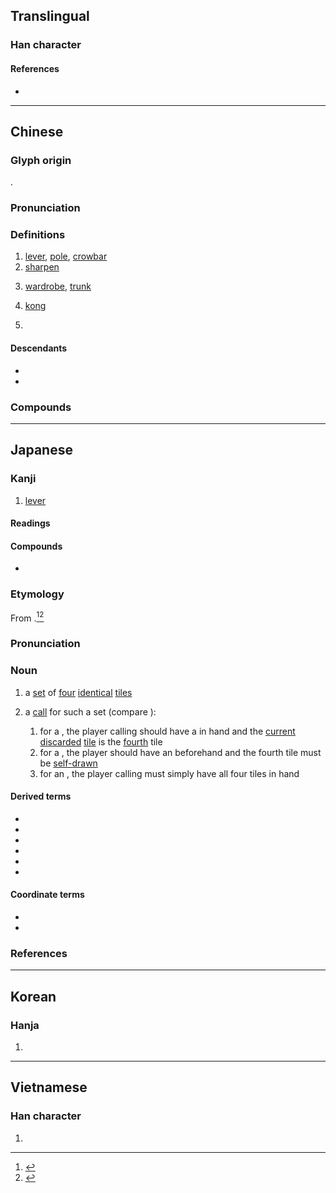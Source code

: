 {{also|杠}}
{{character info}}
==Translingual==

===Han character===
{{Han char|rn=75|rad=木|as=10|sn=14|four=41986|canj=DMBC|ids=⿰木貢}}

====References====
* {{Han ref|kx=0546.251|dkj=15343|dj=0934.150|hdz=21260.040|uh=69D3|ud=27091|bh=BA62|bd=47714}}

----

==Chinese==
{{zh-forms|s=杠|t2=杠}}

===Glyph origin===
{{Han compound|木|貢|ls=psc|c1=s|c2=p|t1=tree}}.

===Pronunciation===
{{zh-pron
|m=gàng
|c=gong3,gung3,lung5
|mn=kòng/kǹg
|mc=
|oc=
|ma=
|cat=n,v
}}

===Definitions===
{{zh-hanzi}}

# [[lever]], [[pole]], [[crowbar]]
# [[sharpen]]
# {{lb|zh|Cantonese}} [[wardrobe]], [[trunk]]
# {{lb|zh|mahjong}} [[kong]]
# {{lb|zh|neologism}} {{zh-short|抬槓}}

====Descendants====
* {{desc|en|kong}}
* {{desc|ja|槓|tr=kan}}

===Compounds===
{{zh-der|槓桿|保險槓|大槓|倔槓頭|單槓|大抬其槓|暗槓|槓夫|攀槓子|穿心槓子|槓頭|槓桿定律|槓子|槓刀|插槓子|敲竹槓|盤槓子|槓房|搶槓|槓子頭|槓牌|槓龜|槓鈴|槓子火燒|槓刀布|槓上了|槓上開花|撬槓|抬槓|雙槓|高低槓|開槓|竹槓|起槓}}

----

==Japanese==

===Kanji===
{{ja-kanji|grade=|rs=木10}}

# [[lever]]

====Readings====
{{ja-readings
|goon=こう
|kanon=こう<かう
|kun=てこ-
}}

====Compounds====
* {{ja-r|槓%桿|こう%かん|[[lever]]}}

===Etymology===
{{ja-kanjitab|yomi=i|カン}}

From {{bor|ja|cmn|sort=かん|槓|tr=gàng}}.<ref>{{R:Kokugo Dai Jiten}}</ref><ref name="DJS">{{R:Daijisen}}</ref>

===Pronunciation===
{{ja-pron|カン}}

===Noun===
{{ja-noun|カン}}

# {{lb|ja|mahjong|sort=かん}} {{short for|ja|槓子|tr=kantsu|dot=:|sort=かん}} a [[set]] of [[four]] [[identical]] [[tile]]s
# {{lb|ja|mahjong}} a [[call]] for such a set (compare {{ncog|en|kong}}):
## for a {{m|ja|明槓|tr=minkan||[[open]] ''kan''}}, the player calling should have a {{m|ja|暗刻|tr=ankō||[[closed]] [[triplet]]}} in hand and the [[current]] [[discard]]ed [[tile]] is the [[fourth]] tile
## for a {{m|ja|加槓|tr=kakan||[[add]]ed ''kan''}}, the player should have an {{m|ja|明刻|tr=minkō||[[open]] triplet}} beforehand and the fourth tile must be [[self-]][[draw]]n
## for an {{m|ja|暗槓|tr=ankan||[[closed]] ''kan''}}, the player calling must simply have all four tiles in hand

====Derived terms====
{{der-top3}}
* {{ja-r|槓%子|カン%ツ}}
* {{ja-r|槓ドラ|カンドラ}}
* {{ja-r|暗%槓|アン%カン}}
* {{ja-r|加%槓|カ%カン}}
* {{ja-r|搶%槓|チャン%カン}}
* {{ja-r|明%槓|ミン%カン}}
{{der-bottom}}

====Coordinate terms====
* {{ja-r|吃|チー|[[call]] for a [[sequence]]|pos=compare {{ncog|en|chow}}}}
* {{ja-r|碰|ポン|call for an [[open]] [[triplet]]|pos=compare {{ncog|en|pung}}}}

===References===
<references/>

----

==Korean==

===Hanja===
{{ko-hanja|hangeul=공|eumhun=|rv=gong|mr=kong|y=kong}}

# {{rfdef|ko|sort=木10}}

----

==Vietnamese==

===Han character===
{{vi-hantu|[[cổng]]|rs=木10}}

# {{rfdef|vi|sort=木10}}